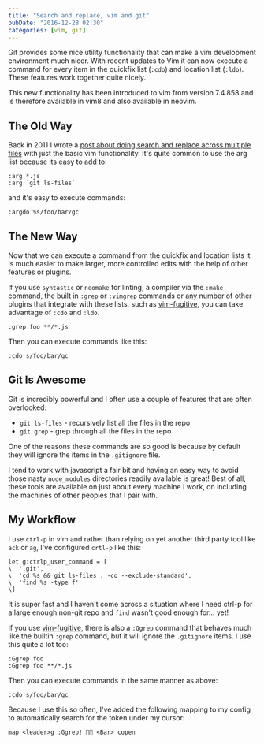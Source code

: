 ```yaml
---
title: "Search and replace, vim and git"
pubDate: "2016-12-28 02:30"
categories: [vim, git]
---
```


Git provides some nice utility functionality that can make a vim development
environment much nicer. With recent updates to Vim it can now execute a command
for every item in the quickfix list (`:cdo`) and location list (`:ldo`). These
features work together quite nicely.

This new functionality has been introduced to vim from version 7.4.858 and is
therefore available in vim8 and also available in neovim.

## The Old Way

Back in 2011 I wrote a
[post about doing search and replace across multiple files](https://blog.stevenocchipinti.com/posts/2011-05-30-search-and-replace-in-multiple-files/)
with just the basic vim functionality. It's quite common to use the arg list
because its easy to add to:

```vim
:arg *.js
:arg `git ls-files`
```

and it's easy to execute commands:

```vim
:argdo %s/foo/bar/gc
```

## The New Way

Now that we can execute a command from the quickfix and location lists it is
much easier to make larger, more controlled edits with the help of other
features or plugins.

If you use `syntastic` or `neomake` for linting, a compiler via the `:make`
command, the built in `:grep` or `:vimgrep` commands or any number of other
plugins that integrate with these lists, such as
[vim-fugitive](https://github.com/tpope/vim-fugitive), you can take advantage of
`:cdo` and `:ldo`.

```vim
:grep foo **/*.js
```

Then you can execute commands like this:

```vim
:cdo s/foo/bar/gc
```

## Git Is Awesome

Git is incredibly powerful and I often use a couple of features that are often
overlooked:

- `git ls-files` - recursively list all the files in the repo
- `git grep` - grep through all the files in the repo

One of the reasons these commands are so good is because by default they will
ignore the items in the `.gitignore` file.

I tend to work with javascript a fair bit and having an easy way to avoid those
nasty `node_modules` directories readily available is great! Best of all, these
tools are available on just about every machine I work, on including the
machines of other peoples that I pair with.

## My Workflow

I use `ctrl-p` in vim and rather than relying on yet another third party tool
like `ack` or `ag`, I've configured `crtl-p` like this:

```vim
let g:ctrlp_user_command = [
\  '.git',
\  'cd %s && git ls-files . -co --exclude-standard',
\  'find %s -type f'
\]
```

It is super fast and I haven't come across a situation where I need ctrl-p for a
large enough non-git repo and `find` wasn't good enough for... yet!

If you use [vim-fugitive](https://github.com/tpope/vim-fugitive), there is also
a `:Ggrep` command that behaves much like the builtin `:grep` command, but it
will ignore the `.gitignore` items. I use this quite a lot too:

```vim
:Ggrep foo
:Ggrep foo **/*.js
```

Then you can execute commands in the same manner as above:

```vim
:cdo s/foo/bar/gc
```

Because I use this so often, I've added the following mapping to my config to
automatically search for the token under my cursor:

```
map <leader>g :Ggrep!  <Bar> copen
```
